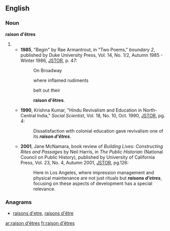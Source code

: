 ==English==

===Noun===
'''raison d'êtres'''
# {{plural of|raison d'être}}
#* '''1985''', "Begin" by Rae Armantrout, in "Two Poems," ''boundary 2'', published by Duke University Press, Vol. 14, No. 1/2, Autumn 1985 - Winter 1986, [http://links.jstor.org/sici?sici=0190-3659%28198523%2F198624%2914%3A1%2F2%3C47%3AB%3E2.0.CO%3B2-P JSTOR], p. 47:
#*: On Broadway <p> where inflamed rudiments <p> belt out their <p> '''raison d'êtres'''.
#* '''1990''', Krishna Kumar, "Hindu Revivalism and Education in North-Central India," ''Social Scientist'', Vol. 18, No. 10, Oct. 1990, [http://links.jstor.org/sici?sici=0970-0293%28199010%2918%3A10%3C4%3AHRAEIN%3E2.0.CO%3B2-Y JSTOR], pg. 4: 
#*: Dissatisfaction with colonial education gave revivalism one of its '''''raison d'êtres'''''.
#* '''2001''', Jane McNamara, book review of ''Building Lives: Constructing Rites and Passages'' by Neil Harris, in ''The Public Historian'' (National Council on Public History), published by University of California Press, Vol. 23, No. 4, Autumn 2001, [http://links.jstor.org/sici?sici=0272-3433%28200123%2923%3A4%3C125%3ABLCRAP%3E2.0.CO%3B2-P JSTOR], pg.126:
#*: Here in Los Angeles, where impression management and physical maintenance are not just rituals but '''''raisons d'etres''''', focusing on these aspects of development has a special relevance.

===Anagrams===
* [[raisons d'etre#English|raisons d'etre]], [[raisons d'être#English|raisons d'être]]

[[ar:raison d'êtres]]
[[fr:raison d'êtres]]